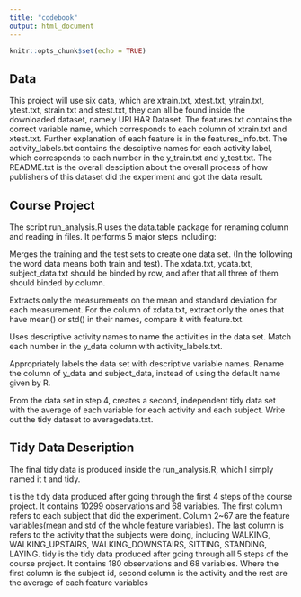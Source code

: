 ---
title: "codebook"
output: html_document
---

```{r setup, include=FALSE}
knitr::opts_chunk$set(echo = TRUE)
```
## Data 

This project will use six data, which are xtrain.txt, xtest.txt, ytrain.txt, ytest.txt, strain.txt and stest.txt, they can all be found inside the downloaded dataset, namely URI HAR Dataset.
The features.txt contains the correct variable name, which corresponds to each column of xtrain.txt and xtest.txt. Further explanation of each feature is in the features_info.txt.
The activity_labels.txt contains the desciptive names for each activity label, which corresponds to each number in the y_train.txt and y_test.txt.
The README.txt is the overall desciption about the overall process of how publishers of this dataset did the experiment and got the data result.

## Course Project 

The script run_analysis.R uses the data.table package for renaming column and reading in files. It performs 5 major steps including:

Merges the training and the test sets to create one data set. (In the following the word data means both train and test). The xdata.txt, ydata.txt, subject_data.txt should be binded by row, and after that all three of them should binded by column.

Extracts only the measurements on the mean and standard deviation for each measurement. For the column of xdata.txt, extract only the ones that have mean() or std() in their names, compare it with feature.txt.

Uses descriptive activity names to name the activities in the data set. Match each number in the y_data column with activity_labels.txt.

Appropriately labels the data set with descriptive variable names. Rename the column of y_data and subject_data, instead of using the default name given by R.

From the data set in step 4, creates a second, independent tidy data set with the average of each variable for each activity and each subject.
Write out the tidy dataset to averagedata.txt.

## Tidy Data Description

The final tidy data is produced inside the run_analysis.R, which I simply named it t and tidy.

t is the tidy data produced after going through the first 4 steps of the course project. It contains 10299 observations and 68 variables.
The first column refers to each subject that did the experiment.
Column 2~67 are the feature variables(mean and std of the whole feature variables).
The last column is refers to the activity that the subjects were doing, including WALKING, WALKING_UPSTAIRS, WALKING_DOWNSTAIRS, SITTING, STANDING, LAYING.
tidy is the tidy data produced after going through all 5 steps of the course project. It contains 180 observations and 68 variables. Where the first column is the subject id, second column is the activity and the rest are the average of each feature variables